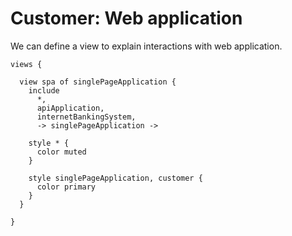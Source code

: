 
# Customer: Web application

We can define a view to explain interactions with web application.

```likec4
views {

  view spa of singlePageApplication {
    include
      *,
      apiApplication,
      internetBankingSystem,
      -> singlePageApplication ->

    style * {
      color muted
    }

    style singlePageApplication, customer {
      color primary
    }
  }

}
```

<ExampleLikeC4View viewId='spa' />
